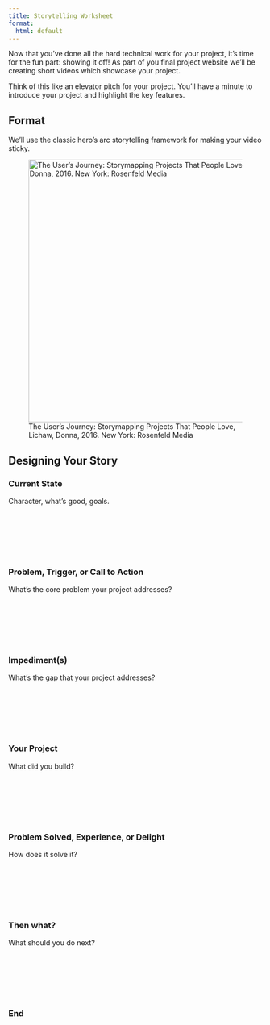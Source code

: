 ```yaml
---
title: Storytelling Worksheet
format:
  html: default
---
```


Now that you've done all the hard technical work for your project, it's time for the fun part: showing it off! As part of you final project website we'll be creating short videos which showcase your project.

Think of this like an elevator pitch for your project. You'll have a minute to introduce your project and highlight the key features.

## Format

We'll use the classic hero's arc storytelling framework for making your video sticky.

![The User's Journey: Storymapping Projects That People Love, Lichaw, Donna, 2016. New York: Rosenfeld Media](images/25067761744_42392026ed_o-4.jpg){fig-align="center" width="521"}

## Designing Your Story

### Current State

Character, what's good, goals.

<br><br><br><br><br>

### Problem, Trigger, or Call to Action

What's the core problem your project addresses?

<br><br><br><br><br>

### Impediment(s)

What's the gap that your project addresses?

<br><br><br><br><br>

### Your Project

What did you build?

<br><br><br><br><br>

### Problem Solved, Experience, or Delight

How does it solve it?

<br><br><br><br><br>

### Then what?

What should you do next?

<br><br><br><br><br>

### End